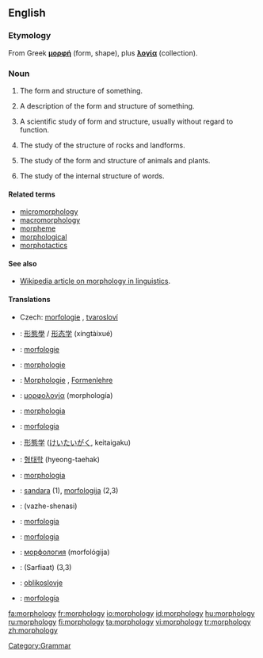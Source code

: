 ==English==
{{wikipedia}}
===Etymology===
From Greek '''[[μορφή]]''' (form, shape), plus '''[[λογία]]''' (collection).

===Noun===
{{en-noun|morphologi|es|-}}

# {{countable}} The form and structure of something.
# {{countable}} A description of the form and structure of something.
# {{uncountable}} A scientific study of form and structure, usually without regard to function.
# {{geology}} The study of the structure of rocks and landforms.
# {{biology}} The study of the form and structure of animals and plants.
# {{linguistics}} The study of the internal structure of words. 

====Related terms====
*[[micromorphology]]
*[[macromorphology]]
*[[morpheme]]
*[[morphological]]
*[[morphotactics]]

====See also====
*[[w:morphology (linguistics)| Wikipedia article on morphology in linguistics]].

====Translations====
{{trans-top|the form and structure of something}}
{{trans-mid}}
{{trans-bottom}}

{{trans-top|a description of the form and structure of something}}
{{trans-mid}}
{{trans-bottom}}

{{trans-top|a scientific study of form and structure}}
{{trans-mid}}
{{trans-bottom}}

{{trans-top|geology}}
{{trans-mid}}
{{trans-bottom}}

{{trans-top|biology}}
{{trans-mid}}
{{trans-bottom}}

{{trans-top|linguistics}}
* Czech: [[morfologie]] {{f}}, [[tvarosloví]] {{n}}
{{trans-mid}}
{{trans-bottom}}

{{checktrans-top}}
*{{ttbc|Chinese}}: [[形態學]] / [[形态学]] (xíngtàixué)
*{{ttbc|Dutch}}: [[morfologie]] {{f}}
*{{ttbc|French}}: [[morphologie]] {{f}}
*{{ttbc|German}}: [[Morphologie]] {{f}}, [[Formenlehre]] {{f}}
*{{ttbc|Greek}}: [[μορφολογία]] (morphología) {{f}}
*{{ttbc|Interlingua}}: [[morphologia]]
*{{ttbc|Italian}}: [[morfologia]] {{f}}
*{{ttbc|Japanese}}: [[形態学]] ([[けいたいがく]], keitaigaku)
{{checktrans-mid}}
*{{ttbc|Korean}}: [[형태학]] (hyeong-taehak)
*{{ttbc|Latin}}: [[morphologia]]
*{{ttbc|Lithuanian}}: [[sandara]] {{f}} (1), [[morfologija]] {{f}} (2,3)
*{{ttbc|Persian}}: {{FAchar|[[واژهشناسی]]}} (vazhe-shenasi)
*{{ttbc|Polish}}: [[morfologia]] {{f}}
*{{ttbc|Portuguese}}: [[morfologia]] {{f}}
*{{ttbc|Russian}}: [[морфология]] (morfológija) {{f}}
*{{ttbc|Sindhi}}: {{SDchar|[[صرفيات]]}} (Sarfiaat) {{f}} (3,3)
*{{ttbc|Slovenian}}: [[oblikoslovje]]
*{{ttbc|Spanish}}: [[morfología]] {{f}}
{{checktrans-bottom}}

[[Category:Grammar]]

[[fa:morphology]]
[[fr:morphology]]
[[io:morphology]]
[[id:morphology]]
[[hu:morphology]]
[[ru:morphology]]
[[fi:morphology]]
[[ta:morphology]]
[[vi:morphology]]
[[tr:morphology]]
[[zh:morphology]]